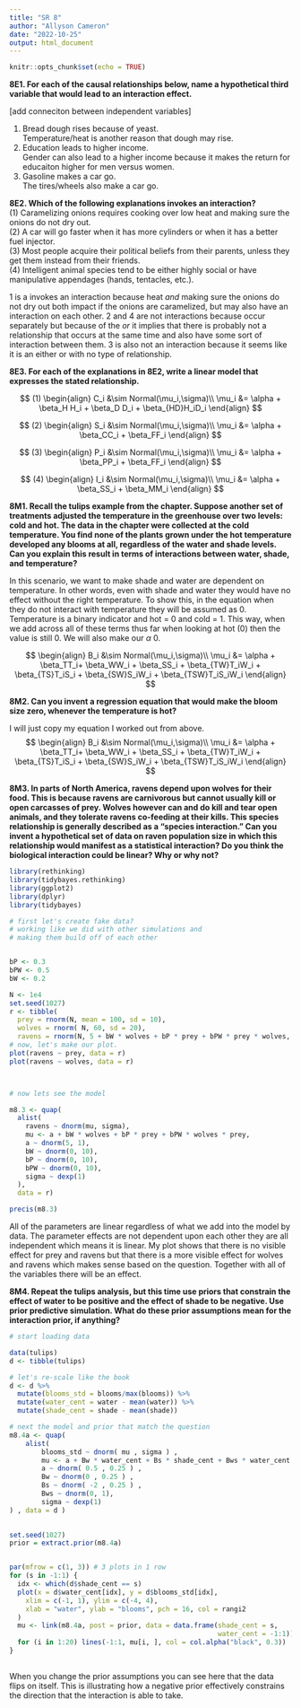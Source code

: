 ```yaml
---
title: "SR 8"
author: "Allyson Cameron"
date: "2022-10-25"
output: html_document
---
```


```r
knitr::opts_chunk$set(echo = TRUE)
```

**8E1. For each of the causal relationships below, name a hypothetical third variable that would lead to an interaction effect.**\

[add conneciton between independent variables]

(1) Bread dough rises because of yeast.\
    Temperature/heat is another reason that dough may rise.\
(2) Education leads to higher income.\
    Gender can also lead to a higher income because it makes the return for educaiton higher for men versus women.\
(3) Gasoline makes a car go.\
    The tires/wheels also make a car go.\

**8E2. Which of the following explanations invokes an interaction?**\
(1) Caramelizing onions requires cooking over low heat and making sure the onions do not dry out.\
(2) A car will go faster when it has more cylinders or when it has a better fuel injector.\
(3) Most people acquire their political beliefs from their parents, unless they get them instead from their friends.\
(4) Intelligent animal species tend to be either highly social or have manipulative appendages (hands, tentacles, etc.).\

1 is a invokes an interaction because heat *and* making sure the onions do not dry out both impact if the onions are caramelized, but may also have an interaction on each other. 2 and 4 are not interactions because occur separately but because of the *or* it implies that there is probably not a relationship that occurs at the same time and also have some sort of interaction between them. 3 is also not an interaction because it seems like it is an either or with no type of relationship.

**8E3. For each of the explanations in 8E2, write a linear model that expresses the stated relationship.**\

$$
(1)
\begin{align}
C_i &\sim  Normal(\mu_i,\sigma)\\
\mu_i &= \alpha + \beta_H H_i + \beta_D D_i + \beta_{HD}H_iD_i
\end{align}
$$

$$
(2)
\begin{align}
S_i &\sim Normal(\mu_i,\sigma)\\
\mu_i &= \alpha + \beta_CC_i + \beta_FF_i 
\end{align}
$$

$$
(3)
\begin{align}
P_i &\sim Normal(\mu_i,\sigma)\\
\mu_i &= \alpha + \beta_PP_i + \beta_FF_i 
\end{align}
$$

$$
(4)
\begin{align}
I_i &\sim Normal(\mu_i,\sigma)\\
\mu_i &= \alpha + \beta_SS_i + \beta_MM_i
\end{align}
$$

**8M1. Recall the tulips example from the chapter. Suppose another set of treatments adjusted the temperature in the greenhouse over two levels: cold and hot. The data in the chapter were collected at the cold temperature. You find none of the plants grown under the hot temperature developed any blooms at all, regardless of the water and shade levels. Can you explain this result in terms of interactions between water, shade, and temperature?**

In this scenario, we want to make shade and water are dependent on temperature. In other words, even with shade and water they would have no effect without the right temperature. To show this, in the equation when they do not interact with temperature they will be assumed as 0. Temperature is a binary indicator and hot = 0 and cold = 1. This way, when we add across all of these terms thus far when looking at hot (0) then the value is still 0. We will also make our $\alpha$ 0.

$$
\begin{align}
B_i &\sim Normal(\mu_i,\sigma)\\
\mu_i &= \alpha + \beta_TT_i+ \beta_WW_i + \beta_SS_i + \beta_{TW}T_iW_i + \beta_{TS}T_iS_i + \beta_{SW}S_iW_i + \beta_{TSW}T_iS_iW_i
\end{align}
$$

**8M2. Can you invent a regression equation that would make the bloom size zero, whenever the temperature is hot?**

I will just copy my equation I worked out from above. $$
\begin{align}
B_i &\sim Normal(\mu_i,\sigma)\\
\mu_i &= \alpha + \beta_TT_i+ \beta_WW_i + \beta_SS_i + \beta_{TW}T_iW_i + \beta_{TS}T_iS_i + \beta_{SW}S_iW_i + \beta_{TSW}T_iS_iW_i
\end{align}
$$

**8M3. In parts of North America, ravens depend upon wolves for their food. This is because ravens are carnivorous but cannot usually kill or open carcasses of prey. Wolves however can and do kill and tear open animals, and they tolerate ravens co-feeding at their kills. This species relationship is generally described as a "species interaction." Can you invent a hypothetical set of data on raven population size in which this relationship would manifest as a statistical interaction? Do you think the biological interaction could be linear? Why or why not?**

```r

library(rethinking)
library(tidybayes.rethinking)
library(ggplot2)
library(dplyr)
library(tidybayes)

# first let's create fake data? 
# working like we did with other simulations and 
# making them build off of each other


bP <- 0.3 
bPW <- 0.5
bW <- 0.2 

N <- 1e4
set.seed(1027)
r <- tibble(
  prey = rnorm(N, mean = 100, sd = 10),
  wolves = rnorm( N, 60, sd = 20),
  ravens = rnorm(N, 5 + bW * wolves + bP * prey + bPW * prey * wolves, sd = 20)) 
# now, let's make our plot.
plot(ravens ~ prey, data = r)
plot(ravens ~ wolves, data = r)



# now lets see the model

m8.3 <- quap(
  alist(
    ravens ~ dnorm(mu, sigma),
    mu <- a + bW * wolves + bP * prey + bPW * wolves * prey,
    a ~ dnorm(5, 1),
    bW ~ dnorm(0, 10),
    bP ~ dnorm(0, 10),
    bPW ~ dnorm(0, 10),
    sigma ~ dexp(1)
  ),
  data = r)

precis(m8.3)
```

All of the parameters are linear regardless of what we add into the model by data. The parameter effects are not dependent upon each other they are all independent which means it is linear. My plot shows that there is no visible effect for prey and ravens but that there is a more visible effect for wolves and ravens which makes sense based on the question. Together with all of the variables there will be an effect.

**8M4. Repeat the tulips analysis, but this time use priors that constrain the effect of water to be positive and the effect of shade to be negative. Use prior predictive simulation. What do these prior assumptions mean for the interaction prior, if anything?**

```r
# start loading data

data(tulips)
d <- tibble(tulips)

# let's re-scale like the book
d <- d %>% 
  mutate(blooms_std = blooms/max(blooms)) %>% 
  mutate(water_cent = water - mean(water)) %>% 
  mutate(shade_cent = shade - mean(shade))

# next the model and prior that match the question
m8.4a <- quap(
    alist(
        blooms_std ~ dnorm( mu , sigma ) ,
        mu <- a + Bw * water_cent + Bs * shade_cent + Bws * water_cent * shade_cent,
        a ~ dnorm( 0.5 , 0.25 ) ,
        Bw ~ dnorm(0 , 0.25 ) ,
        Bs ~ dnorm( -2 , 0.25 ) ,
        Bws ~ dnorm(0, 1),
        sigma ~ dexp(1)
) , data = d )

  
set.seed(1027)
prior = extract.prior(m8.4a)


par(mfrow = c(1, 3)) # 3 plots in 1 row
for (s in -1:1) { 
  idx <- which(d$shade_cent == s)
  plot(x = d$water_cent[idx], y = d$blooms_std[idx],
    xlim = c(-1, 1), ylim = c(-4, 4),
    xlab = "water", ylab = "blooms", pch = 16, col = rangi2
  )
  mu <- link(m8.4a, post = prior, data = data.frame(shade_cent = s, 
                                                    water_cent = -1:1))
  for (i in 1:20) lines(-1:1, mu[i, ], col = col.alpha("black", 0.3))
}
 

```

When you change the prior assumptions you can see here that the data flips on itself. This is illustrating how a negative prior effectively constrains the direction that the interaction is able to take.
